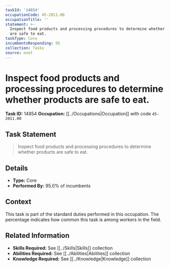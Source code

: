 ```yaml
---
taskId: '14854'
occupationCode: 45-2011.00
occupationTitle: ''
statement: >-
  Inspect food products and processing procedures to determine whether products
  are safe to eat.
taskType: Core
incumbentsResponding: 95
collection: Tasks
source: onet
---
```

# Inspect food products and processing procedures to determine whether products are safe to eat.

**Task ID:** 14854
**Occupation:** [[../Occupations|Occupation]] with code `45-2011.00`

## Task Statement

> Inspect food products and processing procedures to determine whether products are safe to eat.

## Details

- **Type:** Core
- **Performed By:** 95.0% of incumbents

## Context

This task is part of the standard duties performed in this occupation. The percentage indicates how common this task is among workers in the field.

## Related Information

- **Skills Required:** See [[../Skills|Skills]] collection
- **Abilities Required:** See [[../Abilities|Abilities]] collection
- **Knowledge Required:** See [[../Knowledge|Knowledge]] collection
